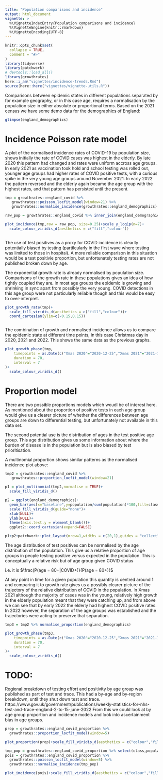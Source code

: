 ```yaml
---
title: "Population comparisons and incidence"
output: html_document
vignette: >
  %\VignetteIndexEntry{Population comparisons and incidence}
  %\VignetteEngine{knitr::rmarkdown}
  %\VignetteEncoding{UTF-8}
---
```


```r
knitr::opts_chunk$set(
  collapse = TRUE,
  comment = "#>"
)
library(tidyverse)
library(patchwork)
# devtools::load_all()
library(growthrates)
here::i_am("vignettes/incidence-trends.Rmd")
source(here::here("vignettes/vignette-utils.R"))
```

Comparisons between epidemic states in different populations separated by for example
geography, or in this case age, requires a normalisation by the population size
in either absolute or proportional terms. Based on the 2021 census we have some
demo data for the demographics of England:

```r
glimpse(england_demographics)
```

# Incidence Poisson rate model

A plot of the normalised incidence rates of COVID-19 by population size, shows 
initially the rate of COVID cases was highest in the elderly. By late 2020 this
pattern had changed and rates were uniform accross age groups. In early 2021
as vaccination took hold and school testing was rolled out, younger age groups
had higher rates of COVID positive tests, with a curious spike in the very young
age groups around November 2021. In early 2022 the pattern reversed and the 
elderly again became the age group with the highest rates, and that pattern has
persisted until the present.

```r

tmp = growthrates::england_covid %>%
   growthrates::poisson_locfit_model(window=21) %>%
   growthrates::normalise_incidence(growthrates::england_demographics)

raw_pop = growthrates::england_covid %>% inner_join(england_demographics, by="class")

plot_incidence(tmp,raw = raw_pop, size=0.25)+scale_y_log1p(n=7)+
  scale_colour_viridis_d(aesthetics = c("fill","colour"))
  
```

The use of test positives as a proxy for COVID incidence is clearlly potentially
biased by testing (partilcularly in the first wave where testing was limited to those
in hospital). A more reliable comparison in this situation would be a test
positivie proportion, but unfortunately testing rates are not published broken 
down by age.

The exponential growth rate is already normalised by population size. Comparisons
of the growth rate in these populations gives an idea of how tightly coupled they are.
In most age groups the epidemic is growing and shrinking in sync apart from possibly
the very young. COVID detections in this age group were not particularly reliable though
and this would be easy to over-interpret.

```r


plot_growth_rate(tmp)+
  scale_fill_viridis_d(aesthetics = c("fill","colour"))+
  coord_cartesian(ylim=c(-0.15,0.15))



```

The combination of growth and normalised incidence allows us to compare the
epidemic state at different time points, in this case Christmas day in 2020,
2021 and 2022. This shows the same data as the previous graphs.

```r

plot_growth_phase(tmp,
    timepoints = as.Date(c("Xmas 2020"="2020-12-25","Xmas 2021"="2021-12-25","Xmas 2022"="2022-12-25")),
    duration = 70, 
    interval = 7
)+
  scale_colour_viridis_d()

```


# Proportion model

There are two possible proportions models which woudl be of interest here. As
mentioned about the proportion of positive tests in each age group would give
us a clearer picture of whether the differences between age groups are down to 
differential testing, but unfortunately not available in this data set.

The second potential use is the distribution of ages in the test positive age
group. This age distribution gives us some information about where the burden of 
disease is in the population but is also biased by test prioritisation.

A multinomial proportion shows similar patterns as the normalised incidence plot
above:

```r


tmp2 = growthrates::england_covid %>%
   growthrates::proportion_locfit_model(window=21)

p1 = plot_multinomial(tmp2,normalise = TRUE)+
  scale_fill_viridis_d()

p2 = ggplot(england_demographics)+
  geom_bar(aes(x="baseline",y=population/sum(population)*100,fill=class), stat="identity", position="stack", colour="black", linewidth=0.1)+
  scale_fill_viridis_d(guide="none")+
  xlab(NULL)+
  ylab(NULL)+
  theme(axis.text.y = element_blank())+
  ggplot2::coord_cartesian(expand=FALSE)

p1+p2+patchwork::plot_layout(nrow=1,widths = c(20,1),guides = "collect")

```

The age distribution of test positives can be normalised by the age distribution
of the population. This give us a relative proportion of age groups in people
testing positive versus expected in the population. This is conceptually a
relative risk but of age group given COVID status 

i.e. it is $\frac{P(age = 80+|COVID+)}{P(age = 80+)}$

At any point in time for a given population this quantity is centred around 1
and comparing it to growth rate gives us a possibly clearer picture of the
trajectory of the relative distribution of COVID in the population. In Xmas 2021
although the majority of cases was in the young, relatively high growth in the
elderly population meant that they were catching up, and from above we can see
that by early 2022 the elderly had highest COVID positive rates. In 2022
however, the separation of the age groups was established and the trajectories
were acting to preserve that separation.

```r

tmp3 = tmp2 %>% normalise_proportion(england_demographics)

plot_growth_phase(tmp3,
    timepoints = as.Date(c("Xmas 2020"="2020-12-25","Xmas 2021"="2021-12-25","Xmas 2022"="2022-12-25")),
    duration = 70, 
    interval = 7
)+
  scale_colour_viridis_d()

```

# TODO:

Regional breakdown of testing effort and positivity by age group
was published as part of test and trace.
This had a by-age and by-region breakdown, until they shut down test and trace.
https://www.gov.uk/government/publications/weekly-statistics-for-nhs-test-and-trace-england-2-to-15-june-2022
From this we could look at by age group proportion and incidence models
and look into ascertainment bias in age groups.


```r

prop = growthrates::england_covid_proportion %>%
  growthrates::proportion_locfit_model(window=5)

plot_proportion(prop)+scale_fill_viridis_d(aesthetics = c("colour","fill"))

tmp_pop = growthrates::england_covid_proportion %>% select(class,population) %>% distinct()
pois = growthrates::england_covid_proportion %>%
  growthrates::poisson_locfit_model(window=5) %>%
  growthrates::normalise_incidence(tmp_pop)

plot_incidence(pois)+scale_fill_viridis_d(aesthetics = c("colour","fill"))


```
